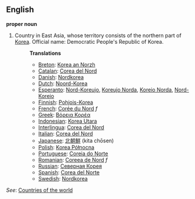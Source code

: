 ==English==

'''proper noun'''

# Country in East Asia, whose territory consists of the northern part of [[Korea]]. Official name: Democratic People's Republic of Korea.
#:'''Translations'''
#:*[[Breton]]: [[Korea an Norzh]]
#:*[[Catalan]]: [[Corea del Nord]]
#:*[[Danish]]: [[Nordkorea]]
#:*[[Dutch]]: [[Noord-Korea]]
#:*[[Esperanto]]: [[Nord-Koreujo]], [[Koreujo Norda]], [[Koreio Norda]], [[Nord-Koreio]]
#:*[[Finnish]]: [[Pohjois-Korea]]
#:*[[French]]: [[Corée du Nord]] ''f''
#:*[[Greek]]: [[Βόρεια Κορέα]]
#:*[[Indonesian]]: [[Korea Utara]]
#:*[[Interlingua]]: [[Corea del Nord]]
#:*[[Italian]]: [[Corea del Nord]]
#:*[[Japanese]]: [[北朝鮮]] (kita chōsen)
#:*[[Polish]]: [[Korea Północna]]
#:*[[Portuguese]]: [[Coreia do Norte]]
#:*[[Romanian]]: [[Coreea de Nord]] ''f''
#:*[[Russian]]: [[Северная Корея]]
#:*[[Spanish]]: [[Corea del Norte]]
#:*[[Swedish]]: [[Nordkorea]]

''See'': [[Countries of the world]]